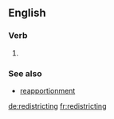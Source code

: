 ==English==

===Verb===
{{head|en}}

# {{en-third-person singular of|redistrict}}

===See also===
* [[reapportionment]]

[[de:redistricting]]
[[fr:redistricting]]
